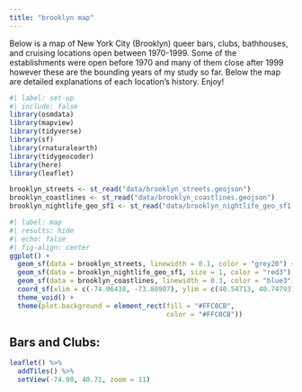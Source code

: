 ```yaml
---
title: "brooklyn map"
---
```

Below is a map of New York City (Brooklyn) queer bars, clubs, bathhouses, and cruising locations open between 1970-1999. Some of the establishments were open before 1970 and many of them close after 1999 however these are the bounding years of my study so far. Below the map are detailed explanations of each location's history. Enjoy!

```r
#| label: set-up
#| include: false
library(osmdata)
library(mapview)
library(tidyverse)
library(sf)
library(rnaturalearth)
library(tidygeocoder)
library(here)
library(leaflet)

brooklyn_streets <- st_read("data/brooklyn_streets.geojson")
brooklyn_coastlines <- st_read("data/brooklyn_coastlines.geojson")
brooklyn_nightlife_geo_sf1 <- st_read("data/brooklyn_nightlife_geo_sf1.geojson")
```

```r
#| label: map 
#| results: hide
#| echo: false
#| fig-align: center
ggplot() +
  geom_sf(data = brooklyn_streets, linewidth = 0.1, color = "grey20") +
  geom_sf(data = brooklyn_nightlife_geo_sf1, size = 1, color = "red3") +
  geom_sf(data = brooklyn_coastlines, linewidth = 0.3, color = "blue3") +
  coord_sf(xlim = c(-74.06438, -73.80907), ylim = c(40.54713, 40.74793))+
  theme_void() +
  theme(plot.background = element_rect(fill = "#FFC0CB",
                                       color = "#FFC0CB"))
```

## Bars and Clubs:






```r
leaflet() %>%
  addTiles() %>%
  setView(-74.00, 40.71, zoom = 11)
```


